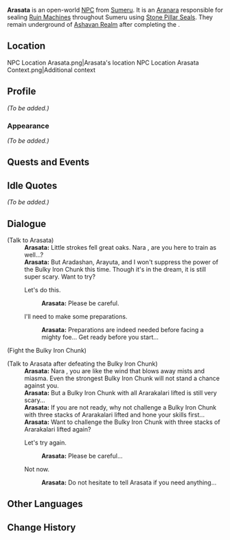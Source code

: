 {{Meta
|missing_NPC_profile  = yes
}}
{{Character Infobox
|type             = Open-World NPC
|group            = Aranara
|image            = NPC Arasata.png
|region           = Sumeru
|location         = Sumeru
}}
'''Arasata''' is an open-world [[NPC]] from [[Sumeru]]. It is an [[Aranara]] responsible for sealing [[Ruin Machines]] throughout Sumeru using [[Stone Pillar Seal]]s. They remain underground of [[Ashavan Realm]] after completing the {{Quest|Legends of the Stone Lock}}.

==Location==
<gallery>
NPC Location Arasata.png|Arasata's location
NPC Location Arasata Context.png|Additional context
</gallery>

==Profile==
<!--Detailed story/lore information goes here.-->
''(To be added.)''

===Appearance===
<!--Keep appearance section short and concise. Limit to 2 paragraphs with 3-4 sentences each.-->
''(To be added.)''

==Quests and Events==
{{Quests and Events}}

==Idle Quotes==
''(To be added.)''
<!--
{{Dialogue Start}}
: {{DIcon|Idle}} {{Tx}}
:: {{A|VO {{subst:PAGENAME}} 01.ogg}} "{{Tx}}"
{{Dialogue End}}
-->
==Dialogue==
{{Dialogue Start}}
;(Talk to Arasata)
:'''Arasata:''' Little strokes fell great oaks. Nara {{Traveler}}, are you here to train as well...?
:'''Arasata:''' But Aradashan, Arayuta, and I won't suppress the power of the Bulky Iron Chunk this time. Though it's in the dream, it is still super scary. Want to try?
:{{DIcon}} Let's do this.
::'''Arasata:''' Please be careful.
:{{DIcon}} I'll need to make some preparations.
::'''Arasata:''' Preparations are indeed needed before facing a mighty foe... Get ready before you start...

;(Fight the Bulky Iron Chunk)

;(Talk to Arasata after defeating the Bulky Iron Chunk)
:'''Arasata:''' Nara {{Traveler}}, you are like the wind that blows away mists and miasma. Even the strongest Bulky Iron Chunk will not stand a chance against you.
:'''Arasata:''' But a Bulky Iron Chunk with all Ararakalari lifted is still very scary...
:'''Arasata:''' If you are not ready, why not challenge a Bulky Iron Chunk with three stacks of Ararakalari lifted and hone your skills first...
:'''Arasata:''' Want to challenge the Bulky Iron Chunk with three stacks of Ararakalari lifted again?
:{{DIcon}} Let's try again.
::'''Arasata:''' Please be careful...
:{{DIcon}} Not now.
::'''Arasata:''' Do not hesitate to tell Arasata if you need anything...
{{Dialogue End}}
<!--
{{Dialogue Start}}
:'''{{subst:PAGENAME}}:''' 
:{{DIcon}}
{{Dialogue End}}
<!-{{subst:void}}-
==Event Dialogue==
===Event Name===
{{Dialogue Start}}
:'''{{subst:PAGENAME}}:'''
{{Dialogue End}}

==Trivia==
* 
-->
==Other Languages==
{{Other Languages
|default_hidden = 1
|en      = Arasata
|zhs     = 兰沙陀
|zhs_rm  = Lánshātuó
|zht     = 蘭沙陀
|zht_rm  = Lánshātuó
|ja      = アランサタ
|ja_rm   = Aransata
|ko      = 아란사타
|es      = Arasata
|fr      = Arasata
|ru      = Арасата
|th      = Arasata
|vi      = Arasata
|de      = Arasata
|id      = Arasata
|pt      = Arasata
|tr      = Arasata
|it      = Arasata
}}

==Change History==
{{Change History|3.0}}